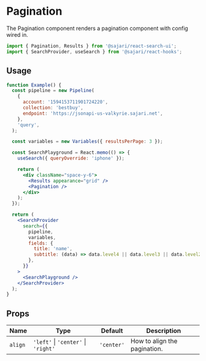 
<SEO title="Pagination" description="The Pagination component renders a pagination component with config wired in." />

# Pagination

The Pagination component renders a pagination component with config wired in.

```js
import { Pagination, Results } from '@sajari/react-search-ui';
import { SearchProvider, useSearch } from '@sajari/react-hooks';
```

## Usage

```jsx
function Example() {
  const pipeline = new Pipeline(
    {
      account: '1594153711901724220',
      collection: 'bestbuy',
      endpoint: 'https://jsonapi-us-valkyrie.sajari.net',
    },
    'query',
  );

  const variables = new Variables({ resultsPerPage: 3 });

  const SearchPlayground = React.memo(() => {
    useSearch({ queryOverride: 'iphone' });

    return (
      <div className="space-y-6">
        <Results appearance="grid" />
        <Pagination />
      </div>
    );
  });

  return (
    <SearchProvider
      search={{
        pipeline,
        variables,
        fields: {
          title: 'name',
          subtitle: (data) => data.level4 || data.level3 || data.level2 || data.level1 || data.brand,
        },
      }}
    >
      <SearchPlayground />
    </SearchProvider>
  );
}
```

## Props

| Name    | Type                                | Default    | Description                  |
| ------- | ----------------------------------- | ---------- | ---------------------------- |
| `align` | `'left'` \| `'center'` \| `'right'` | `'center'` | How to align the pagination. |
